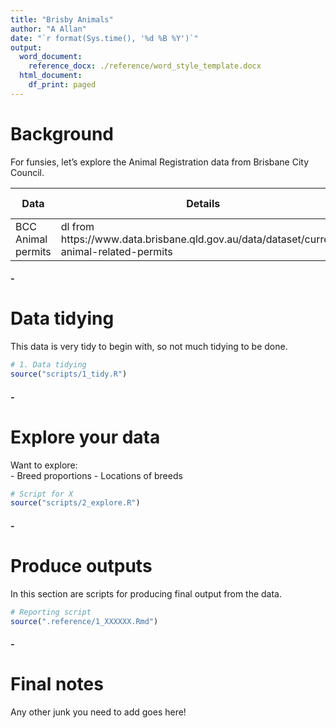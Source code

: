```yaml
---
title: "Brisby Animals"
author: "A Allan"
date: "`r format(Sys.time(), '%d %B %Y')`"
output:
  word_document:
    reference_docx: ./reference/word_style_template.docx
  html_document:
    df_print: paged
---
```


# Background  
For funsies, let's explore the Animal Registration data from Brisbane City Council.

Data               | Details                       |  Other deets
-------------------|-------------------------------|-------------
BCC Animal permits | dl from https://www.data.brisbane.qld.gov.au/data/dataset/current-animal-related-permits | 2018-10-11               
  
##### - 
# Data tidying   
This data is very tidy to begin with, so not much tidying to be done.

```r

# 1. Data tidying
source("scripts/1_tidy.R")

```

##### -
# Explore your data  
Want to explore:  
- Breed proportions
- Locations of breeds


```r

# Script for X
source("scripts/2_explore.R")

```

##### - 
# Produce outputs  
In this section are scripts for producing final output from the data.  

```r

# Reporting script
source(".reference/1_XXXXXX.Rmd")


```



##### - 
# Final notes  

Any other junk you need to add goes here!

